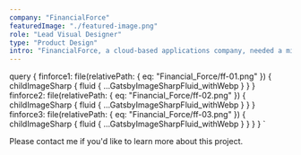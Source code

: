 ```yaml
---
company: "FinancialForce"
featuredImage: "./featured-image.png"
role: "Lead Visual Designer"
type: "Product Design"
intro: "FinancialForce, a cloud-based applications company, needed a microsite for their Community Live event in Las Vegas." 
---
```


  query {
    finforce1: file(relativePath: { eq: "Financial_Force/ff-01.png" }) {
      childImageSharp {
        fluid {
          ...GatsbyImageSharpFluid_withWebp
        }
      }
    }
    finforce2: file(relativePath: { eq: "Financial_Force/ff-02.png" }) {
      childImageSharp {
        fluid {
          ...GatsbyImageSharpFluid_withWebp
        }
      }
    }
    finforce3: file(relativePath: { eq: "Financial_Force/ff-03.png" }) {
      childImageSharp {
        fluid {
          ...GatsbyImageSharpFluid_withWebp
        }
      }
    }
  }
`

<GridTwo>

<ImageContainer classes="large" fluid={props.data.finforce1.childImageSharp.fluid} />
<ImageContainer classes="large" fluid={props.data.finforce2.childImageSharp.fluid} />
<ImageContainer classes="small right" fluid={props.data.finforce3.childImageSharp.fluid} />

<p class="small right blog-text">Please contact me if you'd like to learn more about this project.</p>

</GridTwo>